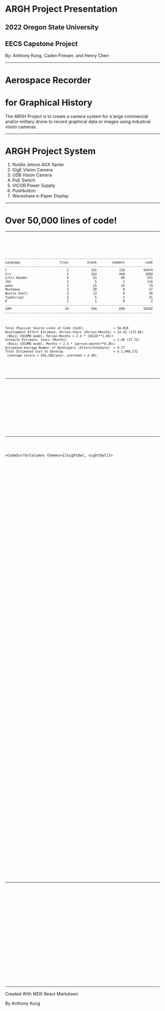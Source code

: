 

# ARGH Project Presentation

## 2022 Oregon State University

## EECS Capstone Project

By: Anthony Kung, Caden Friesen, and Henry Chen

---

# Aerospace Recorder
# for Graphical History

The ARGH Project is to create a camera system for a large commercial and/or military drone to record graphical data or images using industrial vision cameras.

---

# ARGH Project System

1. Nvidia Jetson AGX Xavier
2. GigE Vision Camera
3. USB Vision Camera
4. PoE Switch
5. VICOR Power Supply
6. Pushbutton
7. Waveshare e-Paper Display

---

# Over 50,000 lines of code!

---

<Code type="txt" language="txt">

<CodeSurfer theme={nightOwl}>

```txt
-------------------------------------------------------------------------------
Language                     files          blank        comment           code
-------------------------------------------------------------------------------
C                                2            142            118          56474
C++                              5            314            448           2060
C/C++ Header                     4             51             88            251
JSX                              3              5              2            218
make                             1             25             32             74
Markdown                         3             38              0             57
Bourne Shell                     3             13              0             35
TypeScript                       2              5              2             31
D                                1              1              0              2
-------------------------------------------------------------------------------
SUM:                            24            594            690          59202
-------------------------------------------------------------------------------
```


```txt
Total Physical Source Lines of Code (SLOC)                = 58,818
Development Effort Estimate, Person-Years (Person-Months) = 14.42 (173.06)
 (Basic COCOMO model, Person-Months = 2.4 * (KSLOC**1.05))
Schedule Estimate, Years (Months)                         = 1.48 (17.72)
 (Basic COCOMO model, Months = 2.5 * (person-months**0.38))
Estimated Average Number of Developers (Effort/Schedule)  = 9.77
Total Estimated Cost to Develop                           = $ 1,948,172
 (average salary = $56,286/year, overhead = 2.40).
```

</CodeSurfer>

</Code>

---

<Code type="cpp" language="c++">

<CodeSurfer theme={nightOwl}>

```cpp file=../../src/ape.cpp showNumbers title="src/ape.cpp" subtitle="Primary Executable"
```

```cpp 95:102 file=../../src/ape.cpp showNumbers title="src/ape.cpp" subtitle="Multi-Threading"
```

</CodeSurfer>

</Code>

---

<Code type="cpp" language="c++">

<CodeSurferColumns themes={[nightOwl, nightOwl]}>

<Step>

```cpp file=../../src/ape.cpp showNumbers title="src/ape.cpp" subtitle="Primary Executable"
```

```cpp file=../../EPD/src/main.c showNumbers title="EPD/src/main.c" subtitle="e-Paper Display"
```

</Step>

<Step subtitle="Inter-Process Communication">

```cpp 34:46 file=../../src/ape.cpp showNumbers title="src/ape.cpp"
```

```cpp 72:86 file=../../EPD/src/main.c showNumbers title="EPD/src/main.c"
```

</Step>

<Step subtitle="e-Paper Display API">

```cpp 474:558 file=../../src/ape.cpp showNumbers title="src/ape.cpp"
```

```cpp 172:407 file=../../EPD/src/main.c showNumbers title="EPD/src/main.c"
```

</Step>

<Step>

```cpp file=../../src/ape.cpp showNumbers title="src/ape.cpp" subtitle="Primary Executable"
```

```cpp file=../../BosonUSB/buttonstates.cpp showNumbers title="BosonUSB/buttonstates.cpp" subtitle="User Interface"
```

</Step>

<Step subtitle="Inter-Process Communication">

```cpp 34:46 file=../../src/ape.cpp showNumbers title="src/ape.cpp"
```

```cpp 508:530 file=../../BosonUSB/buttonstates.cpp showNumbers title="BosonUSB/buttonstates.cpp"
```

</Step>

<Step subtitle="Finite State Machine">

```cpp 686:832 file=../../src/ape.cpp showNumbers title="src/ape.cpp"
```

```cpp 556:809 file=../../BosonUSB/buttonstates.cpp showNumbers title="BosonUSB/buttonstates.cpp"
```

</Step>

<Step>

```cpp file=../../src/ape.cpp showNumbers title="src/ape.cpp" subtitle="GigE Camera Process"
```

```cpp file=../../BosonUSB/buttonstates.cpp showNumbers title="BosonUSB/buttonstates.cpp" subtitle="USB Camera Process"
```

</Step>

<Step subtitle="Child Processes">

```cpp 200:220 file=../../src/ape.cpp showNumbers title="src/ape.cpp"
```

```cpp 87:98 file=../../BosonUSB/buttonstates.cpp showNumbers title="BosonUSB/buttonstates.cpp"
```

</Step>

<Step subtitle="Storage Functions">

```cpp file=../../BosonUSB/runusb.cpp showNumbers title="BosonUSB/runusb.cpp"
```

```cpp file=../../BosonUSB/impstorage.cpp showNumbers title="BosonUSB/impstorage.cpp"
```

</Step>

<Step>

```cpp 18:35 file=../../BosonUSB/runusb.cpp showNumbers title="BosonUSB/runusb.cpp" subtitle="USB Camera Storage"
```

```cpp 20:37 file=../../BosonUSB/impstorage.cpp showNumbers title="BosonUSB/impstorage.cpp" subtitle="GigE Camera Storage"
```

</Step>

</CodeSurferColumns>

</Code>

---

<Code type="cpp" language="c++">

<CodeSurfer theme={nightOwl}>

```cpp file=../../IpxSDK/scripts/api/IpxStreamAPI.cpp showNumbers title="IpxSDK/scripts/api/IpxStreamAPI.cpp" subtitle="GigE Vision Camera"
```

```cpp 1:50 file=../../IpxSDK/scripts/api/IpxStreamAPI.cpp showNumbers title="IpxSDK/scripts/api/IpxStreamAPI.cpp"
```

```cpp file=../../BosonUSB/BosonUSB.cpp showNumbers title="BosonUSB/BosonUSB.cpp" subtitle="USB Vision Camera"
```

```cpp 1:50 file=../../BosonUSB/BosonUSB.cpp showNumbers title="BosonUSB/BosonUSB.cpp"
```

```cpp file=../../src/ARGH.service showNumbers title="src/ARGH.service" subtitle="systemd Service"
```

```cpp file=../../init.sh showNumbers title="init.sh" subtitle="ARGH Project Initialization"
```

</CodeSurfer>

</Code>

---

Created With MDX React Markdown

By Anthony Kung